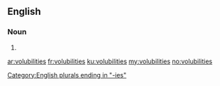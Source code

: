 ==English==

===Noun===
{{head|en|plural}}

# {{plural of|volubility|lang=en}}

[[Category:English plurals ending in "-ies"]]

[[ar:volubilities]]
[[fr:volubilities]]
[[ku:volubilities]]
[[my:volubilities]]
[[no:volubilities]]